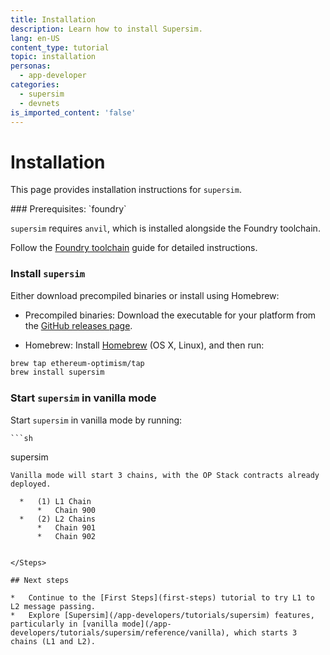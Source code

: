 ```yaml
---
title: Installation
description: Learn how to install Supersim.
lang: en-US
content_type: tutorial
topic: installation
personas:
  - app-developer
categories:
  - supersim
  - devnets
is_imported_content: 'false'
---
```



# Installation

This page provides installation instructions for `supersim`.

<Steps>
  ### Prerequisites: `foundry`

  `supersim` requires `anvil`, which is installed alongside the Foundry toolchain.

  Follow the [Foundry toolchain](https://book.getfoundry.sh/getting-started/installation) guide for detailed instructions.

  ### Install `supersim`
  Either download precompiled binaries or install using Homebrew:

  *   Precompiled binaries: Download the executable for your platform from the [GitHub releases page](https://github.com/ethereum-optimism/supersim/releases).

  *   Homebrew: Install [Homebrew](https://brew.sh/) (OS X, Linux), and then run:

  ```sh
  brew tap ethereum-optimism/tap
  brew install supersim
  ```

  ### Start `supersim` in vanilla mode
  Start `supersim` in vanilla mode by running:

    ```sh
  supersim
  ```
  Vanilla mode will start 3 chains, with the OP Stack contracts already deployed.
  
    *   (1) L1 Chain
        *   Chain 900
    *   (2) L2 Chains
        *   Chain 901
        *   Chain 902


</Steps>

## Next steps

*   Continue to the [First Steps](first-steps) tutorial to try L1 to L2 message passing.
*   Explore [Supersim](/app-developers/tutorials/supersim) features, particularly in [vanilla mode](/app-developers/tutorials/supersim/reference/vanilla), which starts 3 chains (L1 and L2).
